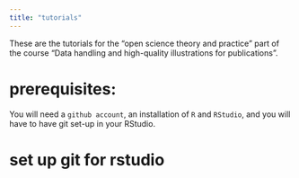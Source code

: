 ```yaml
---
title: "tutorials"
---
```


These are the tutorials for the "open science theory and practice" part of the course "Data handling and high-quality illustrations for publications".

# prerequisites: 

You will need a `github account`, an installation of `R` and `RStudio`, and you will have to have git set-up in your RStudio. 

# set up git for rstudio
